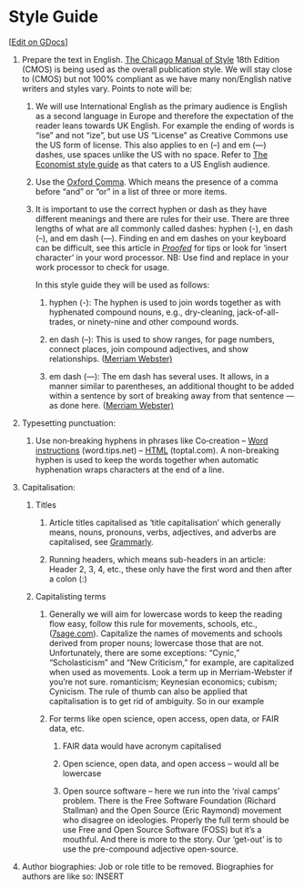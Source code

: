 # Style Guide

\[[Edit on GDocs](https://drive.google.com/drive/folders/1LxoxOoPWMtRPa0S2PDPyUqAyVPfbPJyM)\]

1. Prepare the text in English. [The Chicago Manual of Style](https://www.chicagomanualofstyle.org/) 18th Edition (CMOS) is being used as the overall publication style. We will stay close to (CMOS) but not 100% compliant as we have many non/English native writers and styles vary. Points to note will be:

   1. We will use International English as the primary audience is English as a second language in Europe and therefore the expectation of the reader leans towards UK English. For example the ending of words is “ise” and not “ize”, but use US “License” as Creative Commons use the US form of license. This also applies to en (–) and em (—) dashes, use spaces unlike the US with no space. Refer to [The Economist style guide](https://cdn.static-economist.com/sites/default/files/store/Style_Guide_2015.pdf) as that caters to a US English audience.

   2. Use the [Oxford Comma](https://en.wikipedia.org/wiki/Serial_comma). Which means the presence of a comma before “and” or “or” in a list of three or more items.

   3. It is important to use the correct hyphen or dash as they have different meanings and there are rules for their use. There are three lengths of what are all commonly called dashes: hyphen (-), en dash (–), and em dash (—). Finding en and em dashes on your keyboard can be difficult, see this article in [*Proofed*](https://proofed.com/writing-tips/how-to-type-an-en-dash-and-em-dash-on-windows-and-mac-devices/) for tips or look for ‘insert character’ in your word processor. NB: Use find and replace in your work processor to check for usage.

      In this style guide they will be used as follows:

      1. hyphen (-): The hyphen is used to join words together as with hyphenated compound nouns, e.g., dry-cleaning, jack-of-all-trades, or ninety-nine and other compound words.

      2. en dash (–): This is used to show ranges, for page numbers, connect places, join compound adjectives, and show relationships. ([Merriam Webster)](https://www.merriam-webster.com/grammar/em-dash-en-dash-how-to-use)

      3. em dash (—): The em dash has several uses. It allows, in a manner similar to parentheses, an additional thought to be added within a sentence by sort of breaking away from that sentence — as done here. ([Merriam Webster)](https://www.merriam-webster.com/grammar/em-dash-en-dash-how-to-use)

2. Typesetting punctuation:

   1. Use non‑breaking hyphens in phrases like Co‑creation – [Word instructions](https://word.tips.net/T001116_Inserting_a_Non-Breaking_Hyphen.html) (word.tips.net) – [HTML](https://www.toptal.com/designers/htmlarrows/punctuation/non-breaking-hyphen/) (toptal.com). A non-breaking hyphen is used to keep the words together when automatic hyphenation wraps characters at the end of a line.

3. Capitalisation:

   1. Titles

      1. Article titles capitalised as 'title capitalisation' which generally means, nouns, pronouns, verbs, adjectives, and adverbs are capitalised, see [Grammarly](https://www.grammarly.com/blog/punctuation-capitalization/capitalization-in-titles/). 

      2. Running headers, which means sub-headers in an article: Header 2, 3, 4, etc., these only have the first word and then after a colon (:)

   2. Capitalisting terms 

      1. Generally we will aim for lowercase words to keep the reading flow easy, follow this rule for movements, schools, etc., ([7sage.com](https://7sage.com/admissions/lesson/capitalization/)).  Capitalize the names of movements and schools derived from proper nouns; lowercase those that are not. Unfortunately, there are some exceptions: “Cynic,” “Scholasticism” and “New Criticism,” for example, are capitalized when used as movements. Look a term up in Merriam-Webster if you're not sure. romanticism; Keynesian economics; cubism; Cynicism. The rule of thumb can also be applied that capitalisation is to get rid of ambiguity. So in our example

      2. For terms like open science, open access, open data, or FAIR data, etc. 

         1. FAIR data would have acronym capitalised

         2. Open science, open data, and open access – would all be lowercase

         3. Open source software – here we run into the 'rival camps' problem. There is the Free Software Foundation (Richard Stallman) and the Open Source (Eric Raymond) movement who disagree on ideologies. Properly the full term should be use Free and Open Source Software (FOSS) but it's a mouthful. And there is more to the story. Our ‘get-out’ is to use the pre-compound adjective open-source.

4. Author biographies: Job or role title to be removed. Biographies for authors are like so: INSERT